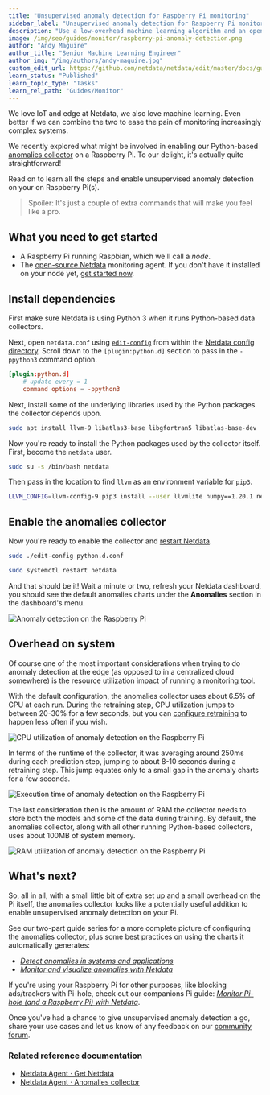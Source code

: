 ```yaml
---
title: "Unsupervised anomaly detection for Raspberry Pi monitoring"
sidebar_label: "Unsupervised anomaly detection for Raspberry Pi monitoring"
description: "Use a low-overhead machine learning algorithm and an open-source monitoring tool to detect anomalous metrics on a Raspberry Pi."
image: /img/seo/guides/monitor/raspberry-pi-anomaly-detection.png
author: "Andy Maguire"
author_title: "Senior Machine Learning Engineer"
author_img: "/img/authors/andy-maguire.jpg"
custom_edit_url: https://github.com/netdata/netdata/edit/master/docs/guides/monitor/raspberry-pi-anomaly-detection.md
learn_status: "Published"
learn_topic_type: "Tasks"
learn_rel_path: "Guides/Monitor"
---
```


We love IoT and edge at Netdata, we also love machine learning. Even better if we can combine the two to ease the pain
of monitoring increasingly complex systems.

We recently explored what might be involved in enabling our Python-based [anomalies
collector](https://github.com/netdata/netdata/blob/master/collectors/python.d.plugin/anomalies/README.md) on a Raspberry Pi. To our delight, it's actually quite
straightforward! 

Read on to learn all the steps and enable unsupervised anomaly detection on your on Raspberry Pi(s).

> Spoiler: It's just a couple of extra commands that will make you feel like a pro.

## What you need to get started

- A Raspberry Pi running Raspbian, which we'll call a _node_.
- The [open-source Netdata](https://github.com/netdata/netdata) monitoring agent. If you don't have it installed on your
  node yet, [get started now](https://github.com/netdata/netdata/blob/master/docs/get-started.mdx).

## Install dependencies

First make sure Netdata is using Python 3 when it runs Python-based data collectors. 

Next, open `netdata.conf` using [`edit-config`](/docs/nightly/setup/setup#use-edit-config-to-edit-configuration-files)
from within the [Netdata config directory](/docs/nightly/setup/setup#the-netdata-config-directory). Scroll down to the
`[plugin:python.d]` section to pass in the `-ppython3` command option. 

```conf
[plugin:python.d]
    # update every = 1
    command options = -ppython3
```

Next, install some of the underlying libraries used by the Python packages the collector depends upon.

```bash
sudo apt install llvm-9 libatlas3-base libgfortran5 libatlas-base-dev
```

Now you're ready to install the Python packages used by the collector itself. First, become the `netdata` user.

```bash
sudo su -s /bin/bash netdata
```

Then pass in the location to find `llvm` as an environment variable for `pip3`.

```bash
LLVM_CONFIG=llvm-config-9 pip3 install --user llvmlite numpy==1.20.1 netdata-pandas==0.0.38 numba==0.50.1 scikit-learn==0.23.2 pyod==0.8.3
```

## Enable the anomalies collector

Now you're ready to enable the collector and [restart Netdata](/docs/nightly/operations/start-stop-or-restart-the-netdata-agent).

```bash
sudo ./edit-config python.d.conf

sudo systemctl restart netdata
```

And that should be it! Wait a minute or two, refresh your Netdata dashboard, you should see the default anomalies
charts under the **Anomalies** section in the dashboard's menu.

![Anomaly detection on the Raspberry
Pi](https://user-images.githubusercontent.com/1153921/110149717-9d749c00-7d9b-11eb-853c-e041a36f0a41.png)

## Overhead on system

Of course one of the most important considerations when trying to do anomaly detection at the edge (as opposed to in a
centralized cloud somewhere) is the resource utilization impact of running a monitoring tool.

With the default configuration, the anomalies collector uses about 6.5% of CPU at each run. During the retraining step,
CPU utilization jumps to between 20-30% for a few seconds, but you can [configure
retraining](https://github.com/netdata/netdata/blob/master/collectors/python.d.plugin/anomalies/README.md#configuration) to happen less often if you wish.

![CPU utilization of anomaly detection on the Raspberry
Pi](https://user-images.githubusercontent.com/1153921/110149718-9d749c00-7d9b-11eb-9af8-46e2032cd1d0.png)

In terms of the runtime of the collector, it was averaging around 250ms during each prediction step, jumping to about
8-10 seconds during a retraining step. This jump equates only to a small gap in the anomaly charts for a few seconds.

![Execution time of anomaly detection on the Raspberry
Pi](https://user-images.githubusercontent.com/1153921/110149715-9cdc0580-7d9b-11eb-826d-faf6f620621a.png)

The last consideration then is the amount of RAM the collector needs to store both the models and some of the data
during training. By default, the anomalies collector, along with all other running Python-based collectors, uses about
100MB of system memory.

![RAM utilization of anomaly detection on the Raspberry
Pi](https://user-images.githubusercontent.com/1153921/110149720-9e0d3280-7d9b-11eb-883d-b1d4d9b9b5e1.png)

## What's next?

So, all in all, with a small little bit of extra set up and a small overhead on the Pi itself, the anomalies collector
looks like a potentially useful addition to enable unsupervised anomaly detection on your Pi.

See our two-part guide series for a more complete picture of configuring the anomalies collector, plus some best
practices on using the charts it automatically generates:

- [_Detect anomalies in systems and applications_](/docs/nightly/guides/monitor/detect-anomalies-in-systems-and-applications)
- [_Monitor and visualize anomalies with Netdata_](/docs/nightly/guides/monitor/monitor-and-visualize-anomalies-with-netdata-part-2)

If you're using your Raspberry Pi for other purposes, like blocking ads/trackers with Pi-hole, check out our companions
Pi guide: [_Monitor Pi-hole (and a Raspberry Pi) with Netdata_](/docs/nightly/guides/monitor/monitor-pi-hole-and-a-raspberry-pi-with-netdata).

Once you've had a chance to give unsupervised anomaly detection a go, share your use cases and let us know of any
feedback on our [community forum](https://community.netdata.cloud/t/anomalies-collector-feedback-megathread/767).  

### Related reference documentation

- [Netdata Agent · Get Netdata](https://github.com/netdata/netdata/blob/master/docs/get-started.mdx)
- [Netdata Agent · Anomalies collector](/docs/nightly/integrations/monitor/anything/anomalies)


